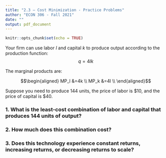 ```yaml
---
title: "2.3 — Cost Minimization - Practice Problems"
author: "ECON 306 - Fall 2021"
date: ""
output: pdf_document
---
```


```r
knitr::opts_chunk$set(echo = TRUE)
```

Your firm can use labor $l$ and capital $k$ to produce output according to the production function:
$$q=4lk$$


The marginal products are:

$$\begin{aligned}
MP_l &=4k \\
MP_k &=4l \\ \end{aligned}$$

Suppose you  need to produce 144 units, the price of labor is \$10, and the price of capital is \$40. 

### 1. What is the least-cost combination of labor and capital that produces 144 units of output?

### 2. How much does this combination cost?

### 3. Does this technology experience constant returns, increasing returns, or decreasing returns to scale?

